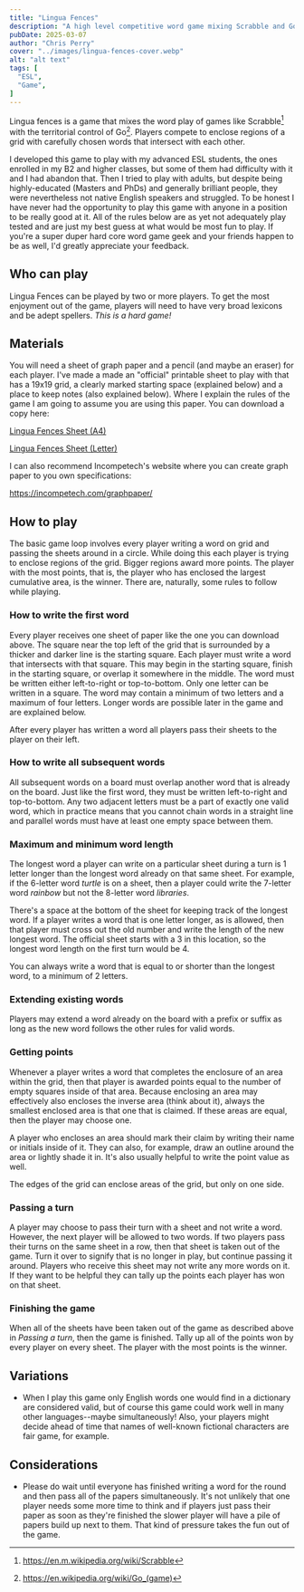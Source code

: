 ```yaml
---
title: "Lingua Fences"
description: "A high level competitive word game mixing Scrabble and Go."
pubDate: 2025-03-07
author: "Chris Perry"
cover: "../images/lingua-fences-cover.webp"
alt: "alt text"
tags: [
  "ESL",
  "Game",
]
---
```



Lingua fences is a game that mixes the word play of games like Scrabble[^scrabble] with the territorial control of Go[^go]. Players compete to enclose regions of a grid with carefully chosen words that intersect with each other.

I developed this game to play with my advanced ESL students, the ones enrolled in my B2 and higher classes, but some of them had difficulty with it and I had abandon that. Then I tried to play with adults, but despite being highly-educated (Masters and PhDs) and generally brilliant people, they were nevertheless not native English speakers and struggled. To be honest I have never had the opportunity to play this game with anyone in a position to be really good at it. All of the rules below are as yet not adequately play tested and are just my best guess at what would be most fun to play. If you're a super duper hard core word game geek and your friends happen to be as well, I'd greatly appreciate your feedback.

[^scrabble]: https://en.m.wikipedia.org/wiki/Scrabble
[^go]: https://en.wikipedia.org/wiki/Go_(game)

## Who can play

Lingua Fences can be played by two or more players. To get the most enjoyment out of the game, players will need to have very broad lexicons and be adept spellers. *This is a hard game!*

## Materials

You will need a sheet of graph paper and a pencil (and maybe an eraser) for each player. I've made a made an "official" printable sheet to play with that has a 19x19 grid, a clearly marked starting space (explained below) and a place to keep notes (also explained below). Where I explain the rules of the game I am going to assume you are using this paper. You can download a copy here:

[Lingua Fences Sheet (A4)](https://github.com/ozbonus/lingua-fences/blob/main/lingua-fences-printable-a4.pdf?raw=true)

[Lingua Fences Sheet (Letter)](https://github.com/ozbonus/lingua-fences/blob/main/lingua-fences-printable-letter.pdf?raw=true)

I can also recommend Incompetech's website where you can create graph paper to you own specifications:

https://incompetech.com/graphpaper/

## How to play

<PostPicture src={table} alt="Players sitting around a table, writing on their sheets, and passing them clockwise." title="Write and pass" />

The basic game loop involves every player writing a word on grid and passing the sheets around in a circle. While doing this each player is trying to enclose regions of the grid. Bigger regions award more points. The player with the most points, that is, the player who has enclosed the largest cumulative area, is the winner. There are, naturally, some rules to follow while playing.

### How to write the first word

<PostPicture src={firstWord} alt="Some good and invalid first words. Top-right: This word is too long. Bottom-right: This word does not intersect with the starting square." title="First word" />

Every player receives one sheet of paper like the one you can download above. The square near the top left of the grid that is surrounded by a thicker and darker line is the starting square. Each player must write a word that intersects with that square. This may begin in the starting square, finish in the starting square, or overlap it somewhere in the middle. The word must be written either left-to-right or top-to-bottom. Only one letter can be written in a square. The word may contain a minimum of two letters and a maximum of four letters. Longer words are possible later in the game and are explained below.

After every player has written a word all players pass their sheets to the player on their left.

### How to write all subsequent words

<PostPicture src={moreWords} title="Good and invalid words" alt="Some examples of good and invalid words, with the invalid words numbered. 1: The word 'raindrop' is not written in a valid direction. 2: Words may not be written diagonally. 3: Adding 'news' the end of 'token' makes 'tokenews', which is not a real word. 4: Adding the word 'key' also makes 'poutf' and 'ky', which are not real words." />

All subsequent words on a board must overlap another word that is already on the board. Just like the first word, they must be written left-to-right and top-to-bottom. Any two adjacent letters must be a part of exactly one valid word, which in practice means that you cannot chain words in a straight line and parallel words must have at least one empty space between them.

### Maximum and minimum word length

<PostPicture src={wordLength} title="Tracking longest word length" alt="A player writes a word that is 1 letter longer than the current longest word. The player crosses out the 3 and writes 4. Note that this number starts at 3 by default." />

The longest word a player can write on a particular sheet during a turn is 1 letter longer than the longest word already on that same sheet. For example, if the 6-letter word *turtle* is on a sheet, then a player could write the 7-letter word *rainbow* but not the 8-letter word *libraries*.

There's a space at the bottom of the sheet for keeping track of the longest word. If a player writes a word that is one letter longer, as is allowed, then that player must cross out the old number and write the length of the new longest word. The official sheet starts with a 3 in this location, so the longest word length on the first turn would be 4.

You can always write a word that is equal to or shorter than the longest word, to a minimum of 2 letters.

### Extending existing words

Players may extend a word already on the board with a prefix or suffix as long as the new word follows the other rules for valid words.

### Getting points

<PostPicture src={points} title="Points" alt="CJ added the word 'tapes' and gained 1 point. Max added the word 'are' and gained 5 points. Note that there is a open corner between the 'e' and the 'u'. This is sufficient to enclose an area."/>

Whenever a player writes a word that completes the enclosure of an area within the grid, then that player is awarded points equal to the number of empty squares inside of that area. Because enclosing an area may effectively also encloses the inverse area (think about it), always the smallest enclosed area is that one that is claimed. If these areas are equal, then the player may choose one.

A player who encloses an area should mark their claim by writing their name or initials inside of it. They can also, for example, draw an outline around the area or lightly shade it in. It's also usually helpful to write the point value as well.

The edges of the grid can enclose areas of the grid, but only on one side.

<PostPicture src={edges} title="Using edges" alt="CJ, Jay, and Max have each used one edge of the grid to enclose an area. The corner still up for grabs because two edges cannot be used to enclose an area."/>

### Passing a turn

A player may choose to pass their turn with a sheet and not write a word. However, the next player will be allowed to two words. If two players pass their turns on the same sheet in a row, then that sheet is taken out of the game. Turn it over to signify that is no longer in play, but continue passing it around. Players who receive this sheet may not write any more words on it. If they want to be helpful they can tally up the points each player has won on that sheet.

### Finishing the game

When all of the sheets have been taken out of the game as described above in *Passing a turn*, then the game is finished. Tally up all of the points won by every player on every sheet. The player with the most points is the winner.

## Variations

* When I play this game only English words one would find in a dictionary are considered valid, but of course this game could work well in many other languages--maybe simultaneously! Also, your players might decide ahead of time that names of well-known fictional characters are fair game, for example.

## Considerations

* Please do wait until everyone has finished writing a word for the round and then pass all of the papers simultaneously. It's not unlikely that one player needs some more time to think and if players just pass their paper as soon as they're finished the slower player will have a pile of papers build up next to them. That kind of pressure takes the fun out of the game.
